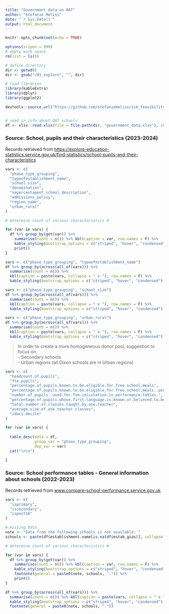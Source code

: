 ```yaml
---
title: "Government data on OAT"
author: "Stefanie Meliss"
date: "`r Sys.Date()`"
output: html_document
---
```



```r
knitr::opts_chunk$set(echo = TRUE)

options(scipen = 999)
# empty work space
rm(list = ls())

# define directory
dir <- getwd()
dir <- gsub("/01_explore", "", dir)

# load libraries
library(kableExtra)
library(dplyr)
library(ggplot2)

devtools::source_url("https://github.com/stefaniemeliss/scm_feasibility/blob/main/functions.R?raw=TRUE")


# read in info about OAT schools
df <- xlsx::read.xlsx(file = file.path(dir, "government_data.xlsx"), sheetName = "data_OAT")

```

### Source: School, pupils and their characteristics (2023-2024)

Records retrieved from [https://explore-education-statistics.service.gov.uk/find-statistics/school-pupils-and-their-characteristics](https://content.explore-education-statistics.service.gov.uk/api/releases/60f096b8-6ed9-4e9e-97ee-2ca83867d51e/files)  

```r

vars <- c(
  "phase_type_grouping",
  "typeofestablishment_name",
  "school_size",
  "denomination",
  "sepercentageof_school_description",
  "admissions_policy",
  "region_name",
  "urban_rural"
)

# determine count of various characteristics #

for (var in vars) {
  df %>% group_by(get(var)) %>%
    summarise(count = n()) %>% kbl(caption = var, row.names = F) %>%
    kable_styling(bootstrap_options = c("striped", "hover", "condensed"), fixed_thead = T) %>%
    print()
}

vars <- c("phase_type_grouping", "typeofestablishment_name")
df %>% group_by(across(all_of(vars))) %>%
  summarise(count = n()) %>% 
  kbl(caption = paste(vars, collapse = " x "), row.names = F) %>%
  kable_styling(bootstrap_options = c("striped", "hover", "condensed"), fixed_thead = T)

vars <- c("phase_type_grouping", "school_size")
df %>% group_by(across(all_of(vars))) %>%
  summarise(count = n()) %>% 
  kbl(caption = paste(vars, collapse = " x "), row.names = F) %>%
  kable_styling(bootstrap_options = c("striped", "hover", "condensed"), fixed_thead = T)

vars <- c("phase_type_grouping", "urban_rural")
df %>% group_by(across(all_of(vars))) %>%
  summarise(count = n()) %>% 
  kbl(caption = paste(vars, collapse = " x "), row.names = F) %>%
  kable_styling(bootstrap_options = c("striped", "hover", "condensed"), fixed_thead = T)

```

> In order to create a more homogeneous donor pool, suggestion to focus on  
> -    Secondary schools  
> -    Urban regions (all Dixon schools are in Urban regions)  
  

```r
vars <- c(
  "headcount.of.pupils",                                                                    
  "fte.pupils",
  "percentage.of.pupils.known.to.be.eligible.for.free.school.meals",
  "percentage.of.pupils.known.to.be.eligible.for.free.school.meals..performance.tables.",
  "number.of.pupils..used.for.fsm.calculation.in.performance.tables.",
  "percentage.of.pupils.whose.first.language.is.known.or.believed.to.be.other.than.english",
  "total.number.of.classes.taught.by.one.teacher",
  "average.size.of.one.teacher.classes",                                                    
  "idaci.decile"
)

for (var in vars) {
  
  table_desc(data = df,
             group_var = "phase_type_grouping",
             dep_var = var)
  cat("\n\n")

}

```

### Source: School performance tables - General information about schools (2022-2023)

Records retrieved from [www.compare-school-performance.service.gov.uk](https://www.compare-school-performance.service.gov.uk/download-data?download=true&regions=0&filters=GIAS&fileformat=csv&year=2022-2023&meta=false)  


```r

vars <- c(
  "isprimary",                                                                              
  "issecondary",                                                                            
  "ispost16"
)

# missing data
note <- "Data from the following schools is not available: "
schools <- paste(df$establishment.name[is.na(df$estab_gias)], collapse = ", ")

# determine count of various characteristics #

for (var in vars) {
  df %>% group_by(get(var)) %>%
    summarise(count = n()) %>% kbl(caption = var, row.names = F) %>%
    kable_styling(bootstrap_options = c("striped", "hover", "condensed"), fixed_thead = T) %>%
    footnote(general = paste0(note, schools, ".")) %>% 
    print()
}

df %>% group_by(across(all_of(vars))) %>%
  summarise(count = n()) %>% kbl(caption = paste(vars, collapse = " x "), row.names = F) %>%
  kable_styling(bootstrap_options = c("striped", "hover", "condensed"), fixed_thead = T) %>%
  footnote(general = paste0(note, schools, "."))

```